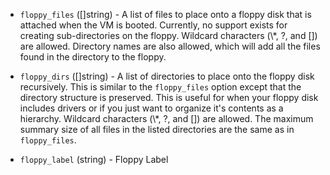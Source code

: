 <!-- Code generated from the comments of the FloppyConfig struct in multistep/commonsteps/floppy_config.go; DO NOT EDIT MANUALLY -->

- `floppy_files` ([]string) - A list of files to place onto a floppy disk that is attached when the VM
  is booted. Currently, no support exists for creating sub-directories on
  the floppy. Wildcard characters (\\*, ?, and \[\]) are allowed. Directory
  names are also allowed, which will add all the files found in the
  directory to the floppy.

- `floppy_dirs` ([]string) - A list of directories to place onto the floppy disk recursively. This is
  similar to the `floppy_files` option except that the directory structure
  is preserved. This is useful for when your floppy disk includes drivers
  or if you just want to organize it's contents as a hierarchy. Wildcard
  characters (\\*, ?, and \[\]) are allowed. The maximum summary size of
  all files in the listed directories are the same as in `floppy_files`.

- `floppy_label` (string) - Floppy Label
